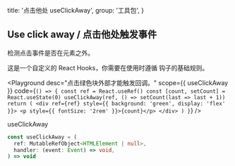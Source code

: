
  title: '点击他处 useClickAway',
  group: '工具包',
}

## Use click away / 点击他处触发事件

检测点击事件是否在元素之外。

这是一个自定义的 React Hooks，你需要在使用时遵循 <Link target="_blank" color href="https://reactjs.org/docs/hooks-rules.html">钩子的基础规则</Link>。

<Playground
  desc="点击绿色块外部才能触发回调。"
  scope={{ useClickAway }}
  code={`
() => {
  const ref = React.useRef()
  const [count, setCount] = React.useState(0)
  useClickAway(ref, () => setCount(last => last + 1))
  return (
    <div ref={ref} style={{ background: 'green', display: 'flex' }}>
      <p style={{ fontSize: '2rem' }}>{count}</p>
    </div>
  )
}
`} />

<Attributes edit="/pages/zh-cn/components/use-click-away.mdx">
<Attributes.Title>useClickAway</Attributes.Title>

```ts
const useClickAway = (
  ref: MutableRefObject<HTMLElement | null>,
  handler: (event: Event) => void,
) => void
```

</Attributes>

